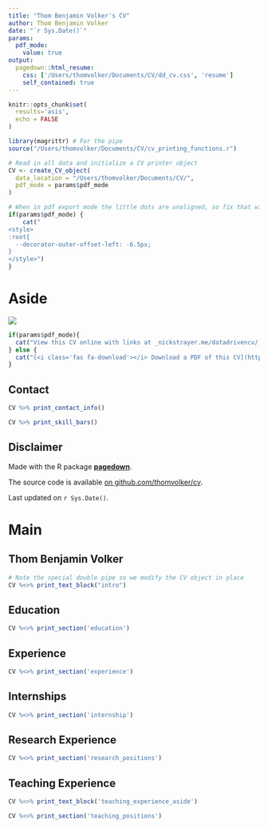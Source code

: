 ```yaml
---
title: "Thom Benjamin Volker's CV"
author: Thom Benjamin Volker
date: "`r Sys.Date()`"
params:
  pdf_mode:
    value: true
output:
  pagedown::html_resume:
    css: ['/Users/thomvolker/Documents/CV/dd_cv.css', 'resume']
    self_contained: true
---
```


```r
knitr::opts_chunk$set(
  results='asis', 
  echo = FALSE
)

library(magrittr) # For the pipe
source("/Users/thomvolker/Documents/CV/cv_printing_functions.r")

# Read in all data and initialize a CV printer object
CV <- create_CV_object(
  data_location = "/Users/thomvolker/Documents/CV/",  
  pdf_mode = params$pdf_mode
)

```


```r
# When in pdf export mode the little dots are unaligned, so fix that with some conditional CSS.
if(params$pdf_mode) {
    cat("
<style>
:root{
  --decorator-outer-offset-left: -6.5px;
}
</style>")
}
```


Aside
================================================================================

![](/Users/thomvolker/Documents/CV/img.jpeg)


```r
if(params$pdf_mode){
  cat("View this CV online with links at _nickstrayer.me/datadrivencv/_")
} else {
  cat("[<i class='fas fa-download'></i> Download a PDF of this CV](https://github.com/nstrayer/cv/raw/master/strayer_cv.pdf)")
}
```

Contact {#contact}
--------------------------------------------------------------------------------

```r
CV %>% print_contact_info()
```



<!--Language Skills {#skills}
--------------------------------------------------------------------------------
-->
```r
CV %>% print_skill_bars()
```



Disclaimer {#disclaimer}
--------------------------------------------------------------------------------

Made with the R package [**pagedown**](https://github.com/rstudio/pagedown). 

The source code is available [on github.com/thomvolker/cv](https://github.com/thomvolker/cv).

Last updated on `r Sys.Date()`.



Main
================================================================================

Thom Benjamin Volker {#title}
--------------------------------------------------------------------------------

```r
# Note the special double pipe so we modify the CV object in place
CV %<>% print_text_block("intro") 
```

Education {data-icon=graduation-cap data-concise=true}
--------------------------------------------------------------------------------

```r
CV %<>% print_section('education')
```


Experience {data-icon=laptop}
--------------------------------------------------------------------------------

```r
CV %<>% print_section('experience')
```

Internships {data-icon=laptop}
--------------------------------------------------------------------------------

```r
CV %<>% print_section('internship')
```


Research Experience {data-icon=laptop}
--------------------------------------------------------------------------------

```r
CV %<>% print_section('research_positions')
```


<!--
Industry Experience {data-icon=suitcase}
--------------------------------------------------------------------------------

::: aside
```r
CV %<>% print_text_block('industy_experience_aside')
```
:::

```r
CV %<>% print_section('industry_positions')
```

-->

Teaching Experience {data-icon=chalkboard-teacher}
--------------------------------------------------------------------------------

::: aside
```r
CV %<>% print_text_block('teaching_experience_aside')
```
:::

```r
CV %<>% print_section('teaching_positions')
```

<!--

Selected Data Science Writing {data-icon=chart-line}
--------------------------------------------------------------------------------

::: aside
```r
CV %<>% print_text_block('data_science_writing_aside')
```
:::

```r
CV %<>% print_section('data_science_writings')
```



Selected Press (About)  {data-icon=newspaper}
--------------------------------------------------------------------------------

```r
CV %<>% print_section('about_me_press')
```


<br>
<br>


Selected Press (By)  {data-icon=newspaper}
--------------------------------------------------------------------------------

```r
CV %<>% print_section('by_me_press')
```



Selected Publications, Posters, and Talks {data-icon=book}
--------------------------------------------------------------------------------

```r
CV %<>% print_section('academic_articles')
```



```r
CV %<>% print_links()
```

-->

<!-- Publications {data-icon=book} -->
<!-- -------------------------------------------------------------------------------- -->

<!-- -->  <!-- {#title data-icon=none class=no-timeline} -->
<!-- -------------------------------------------------------------------------------- -->
<!-- ```{r} -->
<!-- print_publications("/Users/thomvolker/Documents/CV/my_publications.Rmd") -->
<!-- ``` -->

<!-- KEEP THE FIRST ARROWS ON THE TITLE DATA LINE -->


